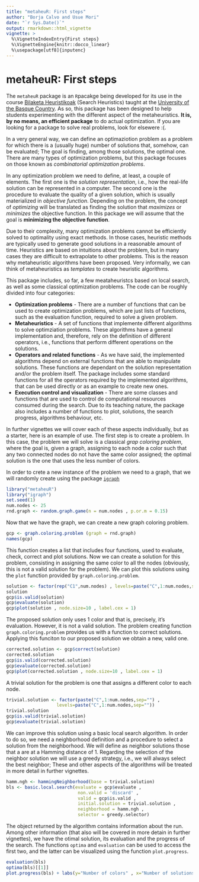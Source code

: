 ```yaml
---
title: "metaheuR: First steps"
author: "Borja Calvo and Usue Mori"
date: "`r Sys.Date()`"
output: rmarkdown::html_vignette
vignette: >
  %\VignetteIndexEntry{First steps}
  %\VignetteEngine{knitr::docco_linear}
  %\usepackage[utf8]{inputenc}
---
```


# metaheuR: First steps


The `metaheuR` package is an `R`pacakge being developed for its use in the course [Bilaketa Heuristikoak](http://www.ehu.eus/p200-content/eu/pls/entrada/plew0040.htm_asignatura_next?p_sesion=&p_cod_idioma=EUS&p_en_portal=S&p_cod_centro=226&p_cod_plan=GINFOR20&p_anyoAcad=act&p_pestanya=3&p_menu=principal&p_cod_asig=26222&p_ciclo=X&p_curso=4&p_vengo_de=asig_cursos) (Search Heuristics) taught at the [University of the Basque Country](www.ehu.eus). As so, this package has been designed to help students experimenting with the different aspect of the metaheuristics. **It is, by no means, an efficient package** to do actual optimization. If you are looking for a package to solve real problems, look for elsewere :(.

In a very general way, we can define an optimaziotion problem as a problem for which there is a (usually huge) number of solutions that, somehow, can be evaluated; The goal is finding, among those solutions, the optimal one. There are many types of optimization problems, but this package focuses on those known as _combinatorial optimization problems_.

In any optimization problem we need to define, at least, a couple of elements. The first one is the _solution representation_, i.e., how the real-life solution can be represented in a computer. The second one is the procedure to evaluate the quality of a given solution, which is usually materialized in _objective function_. Depending on the problem, the concept of _optimizing_ will be translated as finding the solution that _maximizes_ or _minimizes_ the objective function. In this package we will assume that the goal is **minimizing the objective function**.

Due to their complexity, many optimization problems cannot be efficiently solved to optimality using exact methods. In those cases, heuristic methods are typically used to generate good solutions in a reasonable amount of time. Heuristics are based on intuitions about the problem, but in many cases they are difficult to extrapolate to other problems. This is the reason why metaheuristic algorithms have been proposed. Very informally, we can think of metaheuristics as _templates_ to create heuristic algorithms. 

This package includes, so far, a few meataheuristcs based on local search, as well as some classical optimization problems. The code can be roughly divided into four categories:

* **Optimization problems** - There are a number of functions that can be used to create optimization problems, which are just lists of functions, such as the evaluation function, required to solve a given problem.
* **Metaheuristics** - A set of functions that implemente different algorithms to solve optimziation problems. These algorithms have a general implementation and, therefore, rely on the definition of different operators, i.e., functions that perform different operations on the solutions.
* **Operators and related functions** - As we have said, the implemented algorithms depend on external functions that are able to manipulate solutions. These functions are dependant on the solution representation and/or the problem itself. The package includes some standard functions for all the operators required by the implemented algorithms, that can be used directly or as an example to create new ones.
* **Execution control and visualization** - There are some classes and functions that are used to control de computational resources consumed during the search. Due to its teaching nature, the package also includes a number of functions to plot, solutions, the search progress, algorithms behaviour, etc.

In further vignettes we will cover each of these aspects individually, but as a starter, here is an example of use. The first step is to create a problem. In this case, the problem we will solve is a classical  _grap coloring problem_, where the goal is, given a graph, assigning to each node a color such that any two connected nodes do not have the same color assigned; the optimal solution is the one that uses the less number of colors.

In order to crete a new instance of the problem we need to a graph, that we will randomly create using the package [`igraph`](http://cran.r-project.org/web/packages/igraph/index.html)

```r
library("metaheuR")
library("igraph")
set.seed(1)
num.nodes <- 25
rnd.graph <- random.graph.game(n = num.nodes , p.or.m = 0.15)
```

Now that we have the graph, we can create a new graph coloring problem.

```r
gcp <- graph.coloring.problem (graph = rnd.graph)
names(gcp)
```

This function creates a list that includes four functions, used to evaluate, check, correct and plot solutions. Now we can create a solution for this problem, consisting in assigning the same color to all the nodes (obviously, this is not a valid solution for the problem). We can plot this solutions using the `plot` function provided by `graph.coloring.problem`.

```r
solution <- factor(rep("C1",num.nodes) , levels=paste("C",1:num.nodes,sep=""))
solution
gcp$is.valid(solution)
gcp$evaluate(solution)
gcp$plot(solution , node.size=10 , label.cex = 1)
```

The proposed solution only uses 1 color and that is, precisely, it's evaluation. However, it is not a valid solution. The problem creating function `graph.coloring.problem` provides us with a function to correct solutions. Applying this funciton to our proposed solution we obtain a new, valid one. 

```r
corrected.solution <- gcp$correct(solution)
corrected.solution
gcp$is.valid(corrected.solution)
gcp$evaluate(corrected.solution)
gcp$plot(corrected.solution , node.size=10 , label.cex = 1)
```

A trivial solution for the problem is one that assigns a different color to each node.

```r
trivial.solution <- factor(paste("C",1:num.nodes,sep="") , 
                   levels=paste("C",1:num.nodes,sep=""))
trivial.solution
gcp$is.valid(trivial.solution)
gcp$evaluate(trivial.solution)
```

We can improve this solution using a basic local search algorithm. In order to do so, we need a neighborhood definition and a procedure to select a solution from the neighborhood. We will define as neighbor solutions those that a are at a Hamming distance of 1. Regarding the selection of the neighbor solution we will use a greedy strategy, i.e., we will always select the best neighbor; These and other aspects of the algorithms will be treated in more detail in further vignettes.

```r
hamm.ngh <- hammingNeighborhood(base = trivial.solution)
bls <- basic.local.search(evaluate = gcp$evaluate , 
                           non.valid = 'discard' ,
                           valid = gcp$is.valid ,
                           initial.solution = trivial.solution , 
                           neighborhood = hamm.ngh , 
                           selector = greedy.selector)
```

The object returned by the algorithm contains information about the run. Among other information (that also will be covered in more detain in further vignettes), we have the otimal solution, its evaluation and the progress of the search. The functions `optima` and `evaluation` can be used to access the first two, and the latter can be visualized using the function `plot.progress`.  


```r
evaluation(bls)
optima(bls)[[1]]
plot.progress(bls) + labs(y="Number of colors" , x="Number of solutions evaluated")
```

